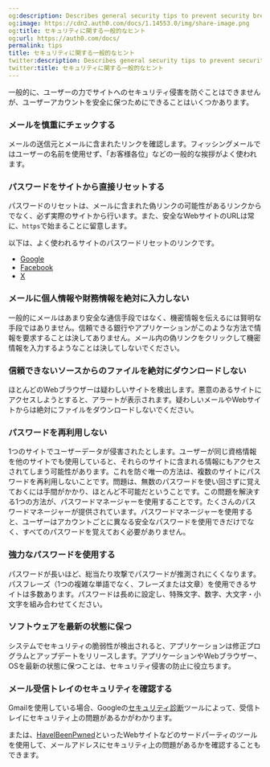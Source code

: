 ```yaml
---
og:description: Describes general security tips to prevent security breaches.
og:image: https://cdn2.auth0.com/docs/1.14553.0/img/share-image.png
og:title: セキュリティに関する一般的なヒント
og:url: https://auth0.com/docs/
permalink: tips
title: セキュリティに関する一般的なヒント
twitter:description: Describes general security tips to prevent security breaches.
twitter:title: セキュリティに関する一般的なヒント
---
```


一般的に、ユーザーの力でサイトへのセキュリティ侵害を防ぐことはできませんが、ユーザーアカウントを安全に保つためにできることはいくつかあります。

### メールを慎重にチェックする

メールの送信元とメールに含まれたリンクを確認します。フィッシングメールではユーザーの名前を使用せず、「お客様各位」などの一般的な挨拶がよく使われます。

### パスワードをサイトから直接リセットする

パスワードのリセットは、メールに含まれた偽リンクの可能性があるリンクからでなく、必ず実際のサイトから行います。また、安全なWebサイトのURLは常に、`https`で始まることに留意します。

以下は、よく使われるサイトのパスワードリセットのリンクです。

* [Google](https://www.google.com/accounts/recovery/)
* [Facebook](https://www.facebook.com/settings)
* [X](https://x.com/settings/password)

### メールに個人情報や財務情報を絶対に入力しない

一般的にメールはあまり安全な通信手段ではなく、機密情報を伝えるには賢明な手段ではありません。信頼できる銀行やアプリケーションがこのような方法で情報を要求することは決してありません。メール内の偽リンクをクリックして機密情報を入力するようなことは決してしないでください。

### 信頼できないソースからのファイルを絶対にダウンロードしない

ほとんどのWebブラウザーは疑わしいサイトを検出します。悪意のあるサイトにアクセスしようとすると、アラートが表示されます。疑わしいメールやWebサイトからは絶対にファイルをダウンロードしないでください。

### パスワードを再利用しない

1つのサイトでユーザーデータが侵害されたとします。ユーザーが同じ資格情報を他のサイトでも使用していると、それらのサイトに含まれる情報にもアクセスされてしまう可能性があります。これを防ぐ唯一の方法は、複数のサイトにパスワードを再利用しないことです。問題は、無数のパスワードを使い回さずに覚えておくには手間がかかり、ほとんど不可能だということです。この問題を解決する1つの方法が、パスワードマネージャーを使用することです。たくさんのパスワードマネージャーが提供されています。パスワードマネージャーを使用すると、ユーザーはアカウントごとに異なる安全なパスワードを使用できだけでなく、すべてのパスワードを覚えておく必要がありません。

### 強力なパスワードを使用する

パスワードが長いほど、総当たり攻撃でパスワードが推測されにくくなります。パスフレーズ（1つの複雑な単語でなく、フレーズまたは文章）を使用できるサイトは多数あります。パスワードは長めに設定し、特殊文字、数字、大文字・小文字を組み合わせてください。

### ソフトウェアを最新の状態に保つ

システムでセキュリティの脆弱性が検出されると、アプリケーションは修正プログラムとアップデートをリリースします。アプリケーションやWebブラウザー、OSを最新の状態に保つことは、セキュリティ侵害の防止に役立ちます。

### メール受信トレイのセキュリティを確認する

Gmailを使用している場合、Googleの[セキュリティ診断](https://myaccount.google.com/security-checkup)ツールによって、受信トレイにセキュリティ上の問題があるかがわかります。

または、[HaveIBeenPwned](https://haveibeenpwned.com/PwnedWebsites)といったWebサイトなどのサードパーティのツールを使用して、メールアドレスにセキュリティ上の問題があるかを確認することもできます。
